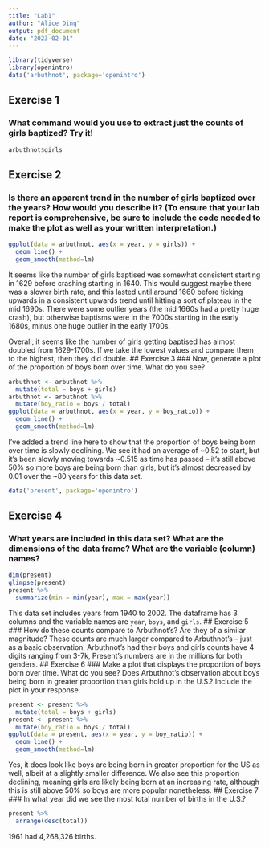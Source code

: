 ```yaml
---
title: "Lab1"
author: "Alice Ding"
output: pdf_document
date: "2023-02-01"
---
```


```r
library(tidyverse)
library(openintro)
data('arbuthnot', package='openintro')
```
## Exercise 1
### What command would you use to extract just the counts of girls baptized? Try it!
```r
arbuthnot$girls
```
## Exercise 2
### Is there an apparent trend in the number of girls baptized over the years? How would you describe it? (To ensure that your lab report is comprehensive, be sure to include the code needed to make the plot as well as your written interpretation.)
```r
ggplot(data = arbuthnot, aes(x = year, y = girls)) + 
  geom_line() +
  geom_smooth(method=lm)
```
It seems like the number of girls baptised was somewhat consistent starting in 1629 before crashing starting in 1640. This would suggest maybe there was a slower birth rate, and this lasted until around 1660 before ticking upwards in a consistent upwards trend until hitting a sort of plateau in the mid 1690s. There were some outlier years (the mid 1660s had a pretty huge crash), but otherwise baptisms were in the 7000s starting in the early 1680s, minus one huge outlier in the early 1700s.

Overall, it seems like the number of girls getting baptised has almost doubled from 1629-1700s. If we take the lowest values and compare them to the highest, then they did double.
## Exercise 3
### Now, generate a plot of the proportion of boys born over time. What do you see?
```r
arbuthnot <- arbuthnot %>%
  mutate(total = boys + girls)
arbuthnot <- arbuthnot %>%
  mutate(boy_ratio = boys / total)
ggplot(data = arbuthnot, aes(x = year, y = boy_ratio)) + 
  geom_line() +
  geom_smooth(method=lm)
```
I've added a trend line here to show that the proportion of boys being born over time is slowly declining. We see it had an average of ~0.52 to start, but it's been slowly moving towards ~0.515 as time has passed -- it's still above 50% so more boys are being born than girls, but it's almost decreased by 0.01 over the ~80 years for this data set.
```r
data('present', package='openintro')
```
## Exercise 4
### What years are included in this data set? What are the dimensions of the data frame? What are the variable (column) names?
```r
dim(present)
glimpse(present)
present %>%
  summarize(min = min(year), max = max(year))
```
This data set includes years from 1940 to 2002. The dataframe has 3 columns and the variable names are `year`, `boys`, and `girls`.
## Exercise 5
### How do these counts compare to Arbuthnot’s? Are they of a similar magnitude?
These counts are much larger compared to Arbuthnot's -- just as a basic observation, Arbuthnot's had their boys and girls counts have 4 digits ranging from 3-7k, Present's numbers are in the millions for both genders.
## Exercise 6
### Make a plot that displays the proportion of boys born over time. What do you see? Does Arbuthnot’s observation about boys being born in greater proportion than girls hold up in the U.S.? Include the plot in your response.

```r
present <- present %>%
  mutate(total = boys + girls)
present <- present %>%
  mutate(boy_ratio = boys / total)
ggplot(data = present, aes(x = year, y = boy_ratio)) + 
  geom_line() +
  geom_smooth(method=lm)
```
Yes, it does look like boys are being born in greater proportion for the US as well, albeit at a slightly smaller difference. We also see this proportion declining, meaning girls are likely being born at an increasing rate, although this is still above 50% so boys are more popular nonetheless.
## Exercise 7
### In what year did we see the most total number of births in the U.S.?
```r
present %>%
  arrange(desc(total))
```
1961 had 4,268,326 births.